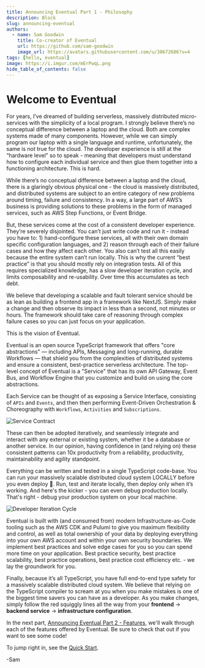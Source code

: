 ```yaml
---
title: Announcing Eventual Part 1 - Philosophy
description: Block
slug: announcing-eventual
authors:
  - name: Sam Goodwin
    title: Co-creator of Eventual
    url: https://github.com/sam-goodwin
    image_url: https://avatars.githubusercontent.com/u/38672686?v=4
tags: [hello, eventual]
image: https://i.imgur.com/mErPwqL.png
hide_table_of_contents: false
---
```


# Welcome to Eventual

For years, I’ve dreamed of building serverless, massively distributed micro-services with the simplicity of a local program. I strongly believe there’s no conceptual difference between a laptop and the cloud. Both are complex systems made of many components. However, while we can simply program our laptop with a single language and runtime, unfortunately, the same is not true for the cloud. The developer experience is still at the “hardware level” so to speak - meaning that developers must understand how to configure each individual service and then glue them together into a functioning architecture. This is hard.

While there’s no conceptual difference between a laptop and the cloud, there is a glaringly obvious physical one - the cloud is massively distributed, and distributed systems are subject to an entire category of new problems around timing, failure and consistency. In a way, a large part of AWS’s business is providing solutions to these problems in the form of managed services, such as AWS Step Functions, or Event Bridge.

But, these services come at the cost of a consistent developer experience. They’re severely disjointed. You can’t just write code and run it - instead you have to: 1) hand-configure these services, all with their own domain specific configuration languages, and 2) reason through each of their failure cases and how they affect each other. You also can’t test all this easily because the entire system can’t run locally. This is why the current “best practice” is that you should mostly rely on integration tests. All of this requires specialized knowledge, has a slow developer iteration cycle, and limits composability and re-usability. Over time this accumulates as tech debt.

We believe that developing a scalable and fault tolerant service should be as lean as building a frontend app in a framework like NextJS. Simply make a change and then observe its impact in less than a second, not minutes or hours. The framework should take care of reasoning through complex failure cases so you can just focus on your application.

This is the vision of Eventual.

Eventual is an open source TypeScript framework that offers "core abstractions" — including APIs, Messaging and long-running, durable Workflows — that shield you from the complexities of distributed systems and ensure a consistent, best-practice serverless architecture. The top-level concept of Eventual is a "Service" that has its own API Gateway, Event Bus, and Workflow Engine that you customize and build on using the core abstractions.

Each Service can be thought of as exposing a Service Interface, consisting of `APIs` and `Events`, and then then performing Event-Driven Orchestration & Choreography with `Workflows`, `Activities` and `Subscriptions`.

![Service Contract](../assets/service-contract.png)

These can then be adopted iteratively, and seamlessly integrate and interact with any external or existing system, whether it be a database or another service. In our opinion, having confidence in (and relying on) these consistent patterns can 10x productivity from a reliability, productivity, maintainability and agility standpoint.

Everything can be written and tested in a single TypeScript code-base. You can run your massively scalable distributed cloud system LOCALLY before you even deploy 🤯. Run, test and iterate locally, then deploy only when it’s working. And here's the kicker - you can even debug production locally. That's right - debug your production system on your local machine.


<div style={{ textAlign: "center" }}>
  <img src={devCycle} alt="Developer Iteration Cycle" />
</div>

Eventual is built with (and consumed from) modern Infrastructure-as-Code tooling such as the AWS CDK and Pulumi to give you maximum flexibility and control, as well as total ownership of your data by deploying everything into your own AWS account and within your own security boundaries. We implement best practices and solve edge cases for you so you can spend more time on your application. Best practice security, best practice scalability, best practice operations, best practice cost efficiency etc. - we lay the groundwork for you.

Finally, because it’s all TypeScript, you have full end-to-end type safety for a massively scalable distributed cloud system. We believe that relying on the TypeScript compiler to scream at you when you make mistakes is one of the biggest time savers you can have as a developer. As you make changes, simply follow the red squiggly lines all the way from your **frontend** → **backend service** → **infrastructure configuration**.

In the next part, [Announcing Eventual Part 2 - Features](./2023-03-17-Announcing-Eventual-Part2-Features.md), we'll walk through each of the features offered by Eventual. Be sure to check that out if you want to see some code!

To jump right in, see the [Quick Start](/quick-start).

-Sam
